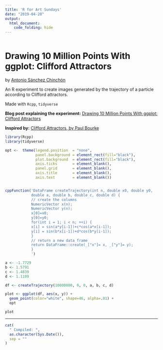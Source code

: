 ```yaml
---
title: 'R for Art Sundays'
date: "2019-04-28"
output: 
  html_document:
    code_folding: hide
---
```


```r
```

# Drawing 10 Million Points With ggplot: Clifford Attractors

by [Antonio Sánchez Chinchón](https://twitter.com/aschinchon)

An R experiment to create images generated by the trajectory of a particle according to Clifford attractors.

Made with `Rcpp`, `tidyverse`


**Blog post explaining the experiment:** [Drawing 10 Million Points With ggplot: Clifford Attractors](https://fronkonstin.com/2017/11/07/drawing-10-million-points-with-ggplot-clifford-attractors/)

**Inspired by:** [Clifford Attractors, by Paul Bourke](http://paulbourke.net/fractals/clifford/)


```r

library(Rcpp)
library(tidyverse)

opt <-  theme(legend.position  = "none",
              panel.background = element_rect(fill="black"),
              plot.background  = element_rect(fill="black"),
              axis.ticks       = element_blank(),
              panel.grid       = element_blank(),
              axis.title       = element_blank(),
              axis.text        = element_blank())


cppFunction('DataFrame createTrajectory(int n, double x0, double y0, 
            double a, double b, double c, double d) {
            // create the columns
            NumericVector x(n);
            NumericVector y(n);
            x[0]=x0;
            y[0]=y0;
            for(int i = 1; i < n; ++i) {
            x[i] = sin(a*y[i-1])+c*cos(a*x[i-1]);
            y[i] = sin(b*x[i-1])+d*cos(b*y[i-1]);
            }
            // return a new data frame
            return DataFrame::create(_["x"]= x, _["y"]= y);
            }
            ')

a <- -1.7729
b <- 1.5791
c <- 1.4839
d <- 1.1109

df <- createTrajectory(10000000, 0, 0, a, b, c, d)

plot <- ggplot(df, aes(x, y)) + 
  geom_point(color="white", shape=46, alpha=.01) + 
  opt

plot

```



-----


```r

cat(
  " Compiled: ",
  as.character(Sys.Date()),
  sep = ""
)
```

